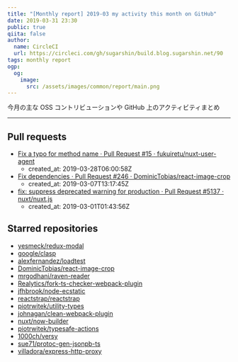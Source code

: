 ```yaml
---
title: "[Monthly report] 2019-03 my activity this month on GitHub"
date: 2019-03-31 23:30
public: true
qiita: false
author:
  name: CircleCI
  url: https://circleci.com/gh/sugarshin/build.blog.sugarshin.net/90
tags: monthly report
ogp:
  og:
    image:
      src: /assets/images/common/report/main.png
---
```


今月の主な OSS コントリビューションや GitHub 上のアクティビティまとめ

***

## Pull requests

- [Fix a typo for method name · Pull Request #15 · fukuiretu/nuxt-user-agent](https://github.com/fukuiretu/nuxt-user-agent/pull/15)
  - created_at: 2019-03-28T06:00:58Z
- [Fix dependencies · Pull Request #246 · DominicTobias/react-image-crop](https://github.com/DominicTobias/react-image-crop/pull/246)
  - created_at: 2019-03-07T13:17:45Z
- [fix: suppress deprecated warning for production · Pull Request #5137 · nuxt/nuxt.js](https://github.com/nuxt/nuxt.js/pull/5137)
  - created_at: 2019-03-01T01:43:56Z

## Starred repositories

- [yesmeck/redux-modal](https://github.com/yesmeck/redux-modal)
- [google/clasp](https://github.com/google/clasp)
- [alexfernandez/loadtest](https://github.com/alexfernandez/loadtest)
- [DominicTobias/react-image-crop](https://github.com/DominicTobias/react-image-crop)
- [mrgodhani/raven-reader](https://github.com/mrgodhani/raven-reader)
- [Realytics/fork-ts-checker-webpack-plugin](https://github.com/Realytics/fork-ts-checker-webpack-plugin)
- [jfhbrook/node-ecstatic](https://github.com/jfhbrook/node-ecstatic)
- [reactstrap/reactstrap](https://github.com/reactstrap/reactstrap)
- [piotrwitek/utility-types](https://github.com/piotrwitek/utility-types)
- [johnagan/clean-webpack-plugin](https://github.com/johnagan/clean-webpack-plugin)
- [nuxt/now-builder](https://github.com/nuxt/now-builder)
- [piotrwitek/typesafe-actions](https://github.com/piotrwitek/typesafe-actions)
- [1000ch/versy](https://github.com/1000ch/versy)
- [sue71/protoc-gen-jsonpb-ts](https://github.com/sue71/protoc-gen-jsonpb-ts)
- [villadora/express-http-proxy](https://github.com/villadora/express-http-proxy)
